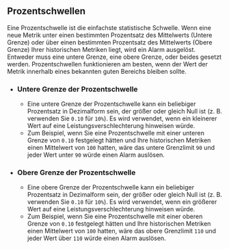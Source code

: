 ## Prozentschwellen

Eine Prozentschwelle ist die einfachste statistische Schwelle.
Wenn eine neue Metrik unter einen bestimmten Prozentsatz des Mittelwerts (Untere Grenze) 
oder über einen bestimmten Prozentsatz des Mittelwerts (Obere Grenze) Ihrer historischen Metriken liegt, wird ein Alarm ausgelöst.
Entweder muss eine untere Grenze, eine obere Grenze, oder beides gesetzt werden.
Prozentschwellen funktionieren am besten, wenn der Wert der Metrik innerhalb eines bekannten guten Bereichs bleiben sollte.

- ### Untere Grenze der Prozentschwelle
  - Eine untere Grenze der Prozentschwelle kann ein beliebiger Prozentsatz in Dezimalform sein, der größer oder gleich Null ist (z. B. verwenden Sie `0.10` für `10%`).
Es wird verwendet, wenn ein kleinerer Wert auf eine Leistungsverschlechterung hinweisen würde.
  - Zum Beispiel, wenn Sie eine Prozentschwelle mit einer unteren Grenze von `0.10` festgelegt hätten
und Ihre historischen Metriken einen Mittelwert von `100` hatten,
wäre das untere Grenzlimit `90` und
jeder Wert unter `90` würde einen Alarm auslösen.
- ### Obere Grenze der Prozentschwelle
  - Eine obere Grenze der Prozentschwelle kann ein beliebiger Prozentsatz in Dezimalform sein, der größer oder gleich Null ist (z. B. verwenden Sie `0.10` für `10%`).
Es wird verwendet, wenn ein größerer Wert auf eine Leistungsverschlechterung hinweisen würde.
  - Zum Beispiel, wenn Sie eine Prozentschwelle mit einer oberen Grenze von `0.10` festgelegt hätten
und Ihre historischen Metriken einen Mittelwert von `100` hatten,
wäre das obere Grenzlimit `110` und
jeder Wert über `110` würde einen Alarm auslösen.